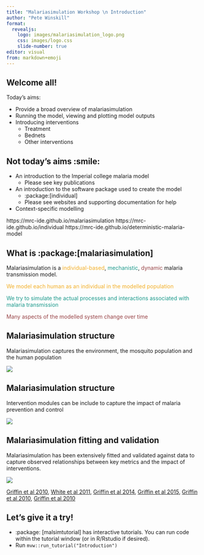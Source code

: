 ```yaml
---
title: "Malariasimulation Workshop \n Introduction"
author: "Pete Winskill"
format:
  revealjs:
    logo: images/malariasimulation_logo.png
    css: images/logo.css
    slide-number: true
editor: visual
from: markdown+emoji
---
```


## Welcome all!

Today's aims:

-   Provide a broad overview of malariasimulation
-   Running the model, viewing and plotting model outputs
-   Introducing interventions
    -   Treatment
    -   Bednets
    -   Other interventions

## Not today's aims :smile: {.smaller}

-   An introduction to the Imperial college malaria model
    -   Please see key publications
-   An introduction to the software package used to create the model
    -   :package:\[individual\]
    -   Please see websites and supporting documentation for help
-   Context-specific modelling

::: footer
https://mrc-ide.github.io/malariasimulation 
https://mrc-ide.github.io/individual 
https://mrc-ide.github.io/deterministic-malaria-model
:::

## What is :package:\[malariasimulation\] {.smaller}

Malariasimulation is a [individual-based]{style="color:#F2AF29;"}, [mechanistic]{style="color:#1B998B;"}, [dynamic]{style="color:#984447;"} malaria transmission model.

  
  [We model each human as an individual in the modelled population]{style="color:#F2AF29;"}
  
  [We try to simulate the actual processes and interactions associated with malaria transmission]{style="color:#1B998B;"}
  
  [Many aspects of the modelled system change over time]{style="color:#984447;"}
  
## Malariasimulation structure {.smaller}

Malariasimulation captures the environment, the mosquito population and the human population 

![](images/Model1.png){fig-align="center"}

## Malariasimulation structure {.smaller}

Intervention modules can be include to capture the impact of malaria prevention and control 

![](images/Model2.png){fig-align="center"}

## Malariasimulation fitting and validation {.smaller}

Malariasimulation has been extensively fitted and validated against data to capture observed relationships between key metrics and the impact of interventions.

![](images/fitted_relationships.png){fig-align="center"}

::: footer
[Griffin et al 2010](https://journals.plos.org/plosmedicine/article?id=10.1371/journal.pmed.1000324), 
[White et al 2011](https://link.springer.com/article/10.1186/1756-3305-4-153), 
[Griffin et al 2014](https://www.nature.com/articles/ncomms4136), 
[Griffin et al 2015](https://royalsocietypublishing.org/doi/full/10.1098/rspb.2014.2657), 
[Griffin et al 2010](https://journals.plos.org/plosmedicine/article?id=10.1371/journal.pmed.1000324), 
[Griffin et al 2010](https://journals.plos.org/plosmedicine/article?id=10.1371/journal.pmed.1000324)
:::

## Let's give it a try!

-   :package: \[malsimtutorial\] has interactive tutorials. You can run code within the tutorial window (or in R/Rstudio if desired).
-   Run `mvw::run_tutorial("Introduction")`


